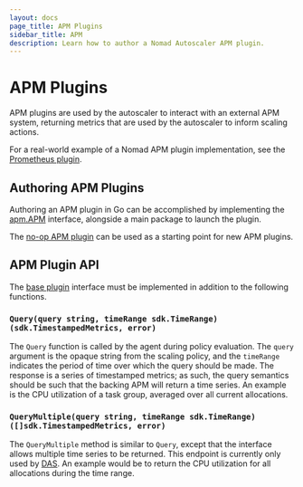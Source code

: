 ```yaml
---
layout: docs
page_title: APM Plugins
sidebar_title: APM
description: Learn how to author a Nomad Autoscaler APM plugin.
---
```


# APM Plugins

APM plugins are used by the autoscaler to interact with an external APM system,
returning metrics that are used by the autoscaler to inform scaling actions.

For a real-world example of a Nomad APM plugin implementation, see the
[Prometheus plugin](https://github.com/hashicorp/nomad-autoscaler/tree/main/plugins/builtin/apm/prometheus).

## Authoring APM Plugins

Authoring an APM plugin in Go can be accomplished by implementing the
[apm.APM][apm_plugin] interface, alongside a main package to launch the plugin.

The [no-op APM plugin][noop_plugin] can be used as a starting point for new APM
plugins.

## APM Plugin API

The [base plugin][base_plugin] interface must be implemented in addition to the
following functions.

### `Query(query string, timeRange sdk.TimeRange) (sdk.TimestampedMetrics, error)`

The `Query` function is called by the agent during policy
evaluation. The `query` argument is the opaque string from the scaling policy,
and the `timeRange` indicates the period of time over which the query should be
made. The response is a series of timestamped metrics; as such, the query semantics
should be such that the backing APM will return a time series. An example is the
CPU utilization of a task group, averaged over all current allocations.

### `QueryMultiple(query string, timeRange sdk.TimeRange) ([]sdk.TimestampedMetrics, error)`

The `QueryMultiple` method is similar to `Query`, except that the interface allows
multiple time series to be returned. This endpoint is currently only used by [DAS][das].
An example would be to return the CPU utilization for all allocations during
the time range.

[apm_plugin]: https://github.com/hashicorp/nomad-autoscaler/blob/v0.3.0/plugins/apm/apm.go#L11
[base_plugin]: /docs/autoscaling/internals/plugins/base
[noop_plugin]: https://github.com/hashicorp/nomad-autoscaler/tree/v0.3.0/plugins/test/noop-apm
[das]: /docs/autoscaling#dynamic-application-sizing

